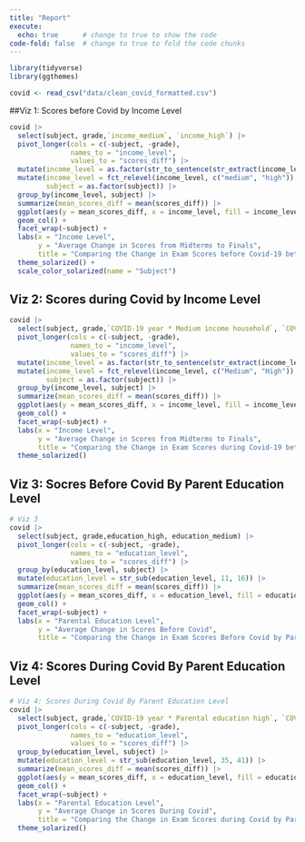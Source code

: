 ```yaml
---
title: "Report"
execute: 
  echo: true      # change to true to show the code
code-fold: false  # change to true to fold the code chunks
---
```


```r
library(tidyverse)
library(ggthemes)

covid <- read_csv("data/clean_covid_formatted.csv")
```

##Viz 1: Scores before Covid by Income Level

```r
covid |>
  select(subject, grade,`income_medium`, `income_high`) |>
  pivot_longer(cols = c(-subject, -grade),
               names_to = "income_level",
               values_to = "scores_diff") |>
  mutate(income_level = as.factor(str_to_sentence(str_extract(income_level, "medium|high")))) |>
  mutate(income_level = fct_relevel(income_level, c("medium", "high")),
         subject = as.factor(subject)) |>
  group_by(income_level, subject) |>
  summarize(mean_scores_diff = mean(scores_diff)) |>
  ggplot(aes(y = mean_scores_diff, x = income_level, fill = income_level)) +
  geom_col() +
  facet_wrap(~subject) +
  labs(x = "Income Level",
       y = "Average Change in Scores from Midterms to Finals",
       title = "Comparing the Change in Exam Scores before Covid-19 between Income Levels") +
  theme_solarized() +
  scale_color_solarized(name = "Subject")
```

## Viz 2: Scores during Covid by Income Level

```r
covid |>
  select(subject, grade,`COVID-19 year * Medium income household`, `COVID-19 year * High income household`) |>
  pivot_longer(cols = c(-subject, -grade),
               names_to = "income_level",
               values_to = "scores_diff") |>
  mutate(income_level = as.factor(str_to_sentence(str_extract(income_level, "Medium|High")))) |>
  mutate(income_level = fct_relevel(income_level, c("Medium", "High")),
         subject = as.factor(subject)) |>
  group_by(income_level, subject) |>
  summarize(mean_scores_diff = mean(scores_diff)) |>
  ggplot(aes(y = mean_scores_diff, x = income_level, fill = income_level)) +
  geom_col() +
  facet_wrap(~subject) +
  labs(x = "Income Level",
       y = "Average Change in Scores from Midterms to Finals",
       title = "Comparing the Change in Exam Scores during Covid-19 between Income Levels") +
  theme_solarized()
```

## Viz 3: Socres Before Covid By Parent Education Level
```r
# Viz 3 
covid |>
  select(subject, grade,education_high, education_medium) |>
  pivot_longer(cols = c(-subject, -grade),
               names_to = "education_level",
               values_to = "scores_diff") |>
  group_by(education_level, subject) |>
  mutate(education_level = str_sub(education_level, 11, 16)) |>
  summarize(mean_scores_diff = mean(scores_diff)) |>
  ggplot(aes(y = mean_scores_diff, x = education_level, fill = education_level)) +
  geom_col() +
  facet_wrap(~subject) +
  labs(x = "Parental Education Level",
       y = "Average Change in Scores Before Covid",
       title = "Comparing the Change in Exam Scores Before Covid by Parental Education Level")
```


## Viz 4: Scores During Covid By Parent Education Level

```r
# Viz 4: Scores During Covid By Parent Education Level
covid |>
  select(subject, grade,`COVID-19 year * Parental education high`, `COVID-19 year * Parental education medium`) |>
  pivot_longer(cols = c(-subject, -grade),
               names_to = "education_level",
               values_to = "scores_diff") |>
  group_by(education_level, subject) |>
  mutate(education_level = str_sub(education_level, 35, 41)) |>
  summarize(mean_scores_diff = mean(scores_diff)) |>
  ggplot(aes(y = mean_scores_diff, x = education_level, fill = education_level)) +
  geom_col() +
  facet_wrap(~subject) +
  labs(x = "Parental Education Level",
       y = "Average Change in Scores During Covid",
       title = "Comparing the Change in Exam Scores during Covid by Parental Education Level") +
  theme_solarized()
```
